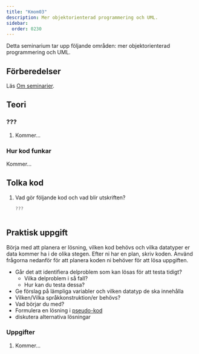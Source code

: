 ```yaml
---
title: "Kmom03"
description: Mer objektorienterad programmering och UML.
sidebar:
  order: 0230
---
```



Detta seminarium tar upp följande områden: mer objektorienterad programmering och UML.

## Förberedelser

Läs [Om seminarier](../).

## <Icon name="open-book" class="inline-icon" label="Interpret code" /> Teori

### ???

1. Kommer...


### Hur kod funkar

Kommer...

## <Icon name="open-book" class="inline-icon" label="Interpret code" /> Tolka kod

1. Vad gör följande kod och vad blir utskriften?  
    ```csharp
    ???
    ```

    ```

## <Icon name="seti:csharp" class="inline-icon" label="Write code" /> Praktisk uppgift

Börja med att planera er lösning, vilken kod behövs och vilka datatyper er data kommer ha i de olika stegen. Efter ni har en plan, skriv koden. Använd frågorna nedanför för att planera koden ni behöver för att lösa uppgiften.

- Går det att identifiera delproblem som kan lösas för att testa tidigt?
  - Vilka delproblem i så fall?
  - Hur kan du testa dessa?
- Ge förslag på lämpliga variabler och vilken datatyp de ska innehålla
- Vilken/Vilka språkkonstruktion/er behövs?
- Vad börjar du med?
- Formulera en lösning i [pseudo-kod](https://sv.wikipedia.org/wiki/Pseudokod)
- diskutera alternativa lösningar

### Uppgifter

1. Kommer...

